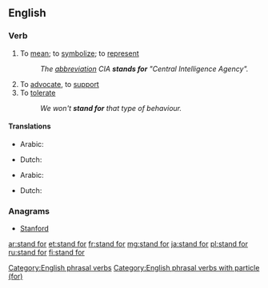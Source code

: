 ==English==

===Verb===
{{en-verb|head=[[stand]] [[for]]|stands for|standing for|stood for}}

# {{context|idiomatic|said of [[abbreviation]]s}} To [[mean]]; to [[symbolize]]; to [[represent]]
#: ''The [[abbreviation]] CIA '''stands for''' "Central Intelligence Agency".''
# To [[advocate]], to [[support]]
# To [[tolerate]]
#: ''We won't '''stand for''' that type of behaviour.''

====Translations====
{{trans-top|to mean, symbolize or represent}}
* Arabic: {{t-|ar|إستند|tr=istánada}}
{{trans-mid}}
* Dutch: {{t-|nl|staan voor}}
{{trans-bottom}}

{{trans-top|to advocate or support}}
* Arabic: {{t-|ar|ساند|tr=sânada}}
{{trans-mid}}
* Dutch: {{t+|nl|voorstaan}}
{{trans-bottom}}

===Anagrams===
* [[Stanford#English|Stanford]]

[[Category:English phrasal verbs]]
[[Category:English phrasal verbs with particle (for)]]

[[ar:stand for]]
[[et:stand for]]
[[fr:stand for]]
[[mg:stand for]]
[[ja:stand for]]
[[pl:stand for]]
[[ru:stand for]]
[[fi:stand for]]